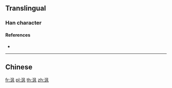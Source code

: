{{also|渢}}
==Translingual==

===Han character===
{{Han char|rn=85|rad=水|as=04|sn=7|four=|canj=EHNK}}

====References====
* {{Han ref|kx=0612.121|hdz=31570.040|uh=6CA8|ud=27816}}

----

==Chinese==
{{zh-see|渢}}

[[fr:沨]]
[[pl:沨]]
[[th:沨]]
[[zh:沨]]